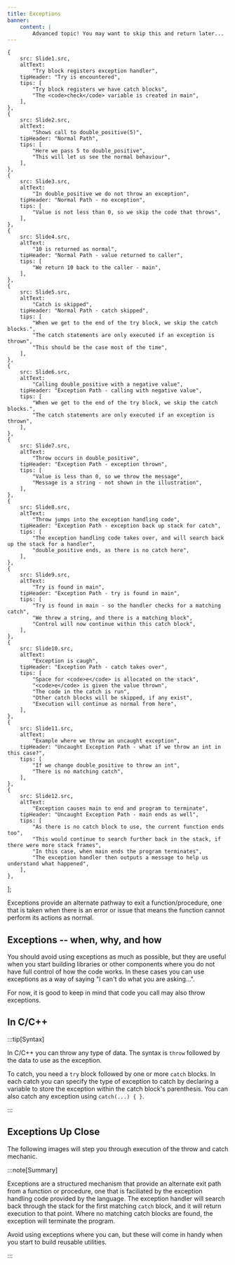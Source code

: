 ```yaml
---
title: Exceptions
banner:
    content: |
        Advanced topic! You may want to skip this and return later...
---
```




    {
        src: Slide1.src,
        altText:
            "Try block registers exception handler",
        tipHeader: "Try is encountered",
        tips: [
            "Try block registers we have catch blocks",
            "The <code>check</code> variable is created in main",
        ],
    },
    {
        src: Slide2.src,
        altText:
            "Shows call to double_positive(5)",
        tipHeader: "Normal Path",
        tips: [
            "Here we pass 5 to double_positive",
            "This will let us see the normal behaviour",
        ],
    },
    {
        src: Slide3.src,
        altText:
            "In double_positive we do not throw an exception",
        tipHeader: "Normal Path - no exception",
        tips: [
            "Value is not less than 0, so we skip the code that throws",
        ],
    },
    {
        src: Slide4.src,
        altText:
            "10 is returned as normal",
        tipHeader: "Normal Path - value returned to caller",
        tips: [
            "We return 10 back to the caller - main",
        ],
    },
    {
        src: Slide5.src,
        altText:
            "Catch is skipped",
        tipHeader: "Normal Path - catch skipped",
        tips: [
            "When we get to the end of the try block, we skip the catch blocks.",
            "The catch statements are only executed if an exception is thrown",
            "This should be the case most of the time",
        ],
    },
    {
        src: Slide6.src,
        altText:
            "Calling double_positive with a negative value",
        tipHeader: "Exception Path - calling with negative value",
        tips: [
            "When we get to the end of the try block, we skip the catch blocks.",
            "The catch statements are only executed if an exception is thrown",
        ],
    },
    {
        src: Slide7.src,
        altText:
            "Throw occurs in double_positive",
        tipHeader: "Exception Path - exception thrown",
        tips: [
            "Value is less than 0, so we throw the message",
            "Message is a string - not shown in the illustration",
        ],
    },
    {
        src: Slide8.src,
        altText:
            "Throw jumps into the exception handling code",
        tipHeader: "Exception Path - exception back up stack for catch",
        tips: [
            "The exception handling code takes over, and will search back up the stack for a handler",
            "double_positive ends, as there is no catch here",
        ],
    },
    {
        src: Slide9.src,
        altText:
            "Try is found in main",
        tipHeader: "Exception Path - try is found in main",
        tips: [
            "Try is found in main - so the handler checks for a matching catch",
            "We threw a string, and there is a matching block",
            "Control will now continue within this catch block",
        ],
    },
    {
        src: Slide10.src,
        altText:
            "Exception is caugh",
        tipHeader: "Exception Path - catch takes over",
        tips: [
            "Space for <code>e</code> is allocated on the stack",
            "<code>e</code> is given the value thrown",
            "The code in the catch is run",
            "Other catch blocks will be skipped, if any exist",
            "Execution will continue as normal from here",
        ],
    },
    {
        src: Slide11.src,
        altText:
            "Example where we throw an uncaught exception",
        tipHeader: "Uncaught Exception Path - what if we throw an int in this case?",
        tips: [
            "If we change double_positive to throw an int",
            "There is no matching catch",
        ],
    },
    {
        src: Slide12.src,
        altText:
            "Exception causes main to end and program to terminate",
        tipHeader: "Uncaught Exception Path - main ends as well",
        tips: [
            "As there is no catch block to use, the current function ends too",
            "This would continue to search further back in the stack, if there were more stack frames",
            "In this case, when main ends the program terminates",
            "The exception handler then outputs a message to help us understand what happened",
        ],
    },
];

Exceptions provide an alternate pathway to exit a function/procedure, one that is taken when there is an error or issue that means the function cannot perform its actions as normal.

## Exceptions -- when, why, and how

You should avoid using exceptions as much as possible, but they are useful when you start building libraries or other components where you do not have full control of how the code works. In these cases you can use exceptions as a way of saying "I can't do what you are asking...".

For now, it is good to keep in mind that code you call may also throw exceptions.

## In C/C++

:::tip[Syntax]

In C/C++ you can throw any type of data. The syntax is `throw` followed by the data to use as the exception.

To catch, you need a `try` block followed by one or more `catch` blocks. In each catch you can specify the type of exception to catch by declaring a variable to store the exception within the catch block's parenthesis. You can also catch any exception using `catch(...) { }`.

:::

## Exceptions Up Close

The following images will step you through execution of the throw and catch mechanic.

<MySwiper client:only height="" images={ExceptionSwiper}></MySwiper>

:::note[Summary]

Exceptions are a structured mechanism that provide an alternate exit path from a function or procedure, one that is faciliated by the exception handling code provided by the language. The exception handler will search back through the stack for the first matching `catch` block, and it will return execution to that point. Where no matching catch blocks are found, the exception will terminate the program.

Avoid using exceptions where you can, but these will come in handy when you start to build reusable utilities.

:::
